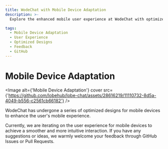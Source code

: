 ```yaml
---
title: WodeChat with Mobile Device Adaptation
description: >-
  Explore the enhanced mobile user experience at WodeChat with optimized designs for smoother interactions. Share your feedback on GitHub!

tags:
  - Mobile Device Adaptation
  - User Experience
  - Optimized Designs
  - Feedback
  - GitHub
---
```


# Mobile Device Adaptation

<Image alt={'Mobile Device Adaptation'} cover src={'https://github.com/lobehub/lobe-chat/assets/28616219/11110732-8d5a-4049-b556-c2561cb66182'} />

WodeChat has undergone a series of optimized designs for mobile devices to enhance the user's mobile experience.

Currently, we are iterating on the user experience for mobile devices to achieve a smoother and more intuitive interaction. If you have any suggestions or ideas, we warmly welcome your feedback through GitHub Issues or Pull Requests.

